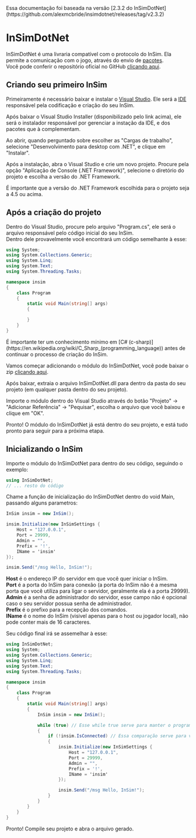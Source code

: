 
<Callout type="info">
  Essa documentação foi baseada na versão [2.3.2 do
  InSimDotNet](https://github.com/alexmcbride/insimdotnet/releases/tag/v2.3.2)
</Callout>

# InSimDotNet

InSimDotNet é uma livraria compatível com o protocolo do InSim.
Ela permite a comunicação com o jogo, através do envio de [pacotes](/packets).\
Você pode conferir o repositório oficial no GitHub [clicando aqui](https://github.com/alexmcbride/insimdotnet).

## Criando seu primeiro InSim

Primeiramente é necessário baixar e instalar o [Visual Studio](https://visualstudio.microsoft.com/pt-br/vs/community/).
Ele será a [IDE](https://en.wikipedia.org/wiki/Integrated_development_environment) responsável pela codificação e criação do seu InSim.

Após baixar o Visual Studio Installer (disponibilizado pelo link acima), ele será o instalador responsável por gerenciar a instação da IDE, e dos pacotes que à complementam.

Ao abrir, quando perguntado sobre escolher as "Cargas de trabalho", selecione "Desenvolvimento para desktop com .NET", e clique em "Instalar".

Após a instalação, abra o Visual Studio e crie um novo projeto.
Procure pela opção "Aplicação de Console (.NET Framework)", selecione o diretório do projeto e escolha a versão do .NET Framework.

<Callout type="warning">
  É importante que a versão do .NET Framework escolhida para o projeto seja a
  4.5 ou acima.
</Callout>

## Após a criação do projeto

Dentro do Visual Studio, procure pelo arquivo "Program.cs", ele será o arquivo responsável pelo código inicial do seu InSim.\
Dentro dele provavelmente você encontrará um código semelhante à esse:

```csharp filename="Program.cs" copy
using System;
using System.Collections.Generic;
using System.Linq;
using System.Text;
using System.Threading.Tasks;

namespace insim
{
    class Program
    {
        static void Main(string[] args)
        {

        }
    }
}
```

<Callout type="warning">
  É importante ter um conhecimento mínimo em [C#
  (c-sharp)](https://en.wikipedia.org/wiki/C_Sharp_(programming_language)) antes
  de continuar o processo de criação do InSim.
</Callout>

Vamos começar adicionando o módulo do InSimDotNet, você pode baixar o zip [clicando aqui](https://github.com/alexmcbride/insimdotnet/releases/tag/v2.3.2).

Após baixar, extraia o arquivo InSimDotNet.dll para dentro da pasta do seu projeto (em qualquer pasta dentro do seu projeto).

Importe o módulo dentro do Visual Studio através do botão "Projeto" -> "Adicionar Referência" -> "Pequisar", escolha o arquivo que você baixou e clique em "OK".

Pronto! O módulo do InSimDotNet já está dentro do seu projeto, e está tudo pronto para seguir para a próxima etapa.

## Inicializando o InSim

Importe o módulo do InSimDotNet para dentro do seu código, seguindo o exemplo:

```csharp copy
using InSimDotNet;
// ... resto do código
```

Chame a função de inicialização do InSimDotNet dentro do void Main, passando alguns parametros:

```csharp copy
InSim insim = new InSim();

insim.Initialize(new InSimSettings {
    Host = "127.0.0.1",
    Port = 29999,
    Admin = "",
    Prefix = '!',
    IName = 'insim'
});

insim.Send("/msg Hello, InSim!");
```

**Host** é o endereço IP do servidor em que você quer iniciar o InSim.\
**Port** é a porta do InSim para conexão (a porta do InSim não é a mesma porta que você utiliza para ligar o servidor, geralmente ela é a porta 29999).\
**Admin** é a senha de administrador do servidor, esse campo não é opcional caso o seu servidor possua senha de administrador.\
**Prefix** é o prefixo para a recepção dos comandos.\
**IName** é o nome do InSim (visivel apenas para o host ou jogador local), não pode conter mais de 16 caracteres.

Seu código final irá se assemelhar à esse:

```csharp filename="Program.cs" copy
using InSimDotNet;
using System;
using System.Collections.Generic;
using System.Linq;
using System.Text;
using System.Threading.Tasks;

namespace insim
{
    class Program
    {
        static void Main(string[] args)
        {
            InSim insim = new InSim();

            while (true) // Esse while true serve para manter o programa aberto.
            {
                if (!insim.IsConnected) // Essa comparação serve para verficar se o InSim já está conectado. Sem ela o seu InSim iria iniciar infinitas vezes.
                {
                    insim.Initialize(new InSimSettings {
                        Host = "127.0.0.1",
                        Port = 29999,
                        Admin = "",
                        Prefix = '!',
                        IName = 'insim'
                    });

                    insim.Send("/msg Hello, InSim!");
                }
            }
        }
    }
}
```

Pronto! Compile seu projeto e abra o arquivo gerado.
